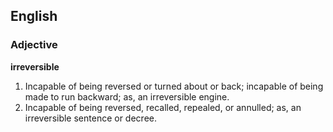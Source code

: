 ==English==

===Adjective===

'''irreversible'''

#Incapable of being reversed or turned about or back; incapable of being made to run backward; as, an irreversible engine.
#Incapable of being reversed, recalled, repealed, or annulled; as, an irreversible sentence or decree.